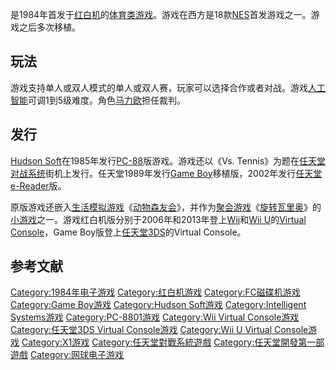{{NoteTA
| G1=Games
| G2=Mario
}}

{{Infobox VG
| title = 网球
| japanese = テニス
| english = Tennis
| image = Tennis (video game).jpg
| developer = [[任天堂开发第一部|任天堂开发第一部]]<br>[[Intelligent_Systems|Intelligent Systems]]<ref>[http://www.intsys.co.jp/company/gamesoft/index.html INTELLIGENT SYSTEMS CO., LTD.　ゲームソフト] {{webarchive|url=https://web.archive.org/web/20080825131325/http://www.intsys.co.jp/company/gamesoft/index.html |date=2008-08-25 }}</ref>
| publisher = {{vgr|WW|[[任天堂|任天堂]]|JP|[[Hudson_Soft|Hudson Soft]] <small>(PC-88/X1)</small>}}
| designer = [[宮本茂|宮本茂]] 
| platforms = [[红白机|红白机]]<br/>[[PC-8801|PC-88]]<br/>[[PlayChoice-10|PlayChoice-10]]<br/>[[X1_(電腦)|X1]]<br/>[[FC磁碟机|FC磁碟机]]<br/>[[Game_Boy|Game Boy]]<br/>[[任天堂e-Reader|任天堂e-Reader]]
| released = '''红白机'''{{Unbulleted list|{{vgrelease|JP|1984年1月14日|NA|1985年10月18日|EU|1986年9月1日}}
|'''PC-88'''{{vgrelease|JP|1985年6月}}
|'''X1'''{{vgrelease|JP|1985年}}
|'''Famicom Disk System'''{{vgrelease|JP|1986年2月21日}}
|'''PlayChoice-10'''{{vgrelease|NA|1986年}}
|'''Game Boy'''{{vgrelease|JP|1989年5月29日|NA|1989年7月31日|PAL|1990年}}}}
| genre = [[体育游戏|体育]]
| series = [[瑪利歐網球系列|瑪利歐網球系列]]
| modes = [[单人电子游戏|单人]]、[[多人电子游戏|多人]]
}}

{{vgname|网球|ja=テニス|en=Tennis}}是1984年首发于[[红白机|红白机]]的[[体育类游戏|体育类游戏]]。游戏在西方是18款[[NES|NES]]首发游戏之一。游戏之后多次移植。

== 玩法 ==

游戏支持单人或双人模式的单人或双人赛，玩家可以选择合作或者对战。游戏[[人工智能|人工智能]]可调1到5级难度。角色[[马力欧_(角色)|马力欧]]担任裁判。

== 发行 ==

[[Hudson_Soft|Hudson Soft]]在1985年发行[[PC-88|PC-88]]版游戏。游戏还以《Vs. Tennis》为题在[[任天堂对战系统|任天堂对战系统]]街机上发行。任天堂1989年发行[[Game_Boy|Game Boy]]移植版，2002年发行[[任天堂e-Reader|任天堂e-Reader]]版。

原版游戏还嵌入[[生活模拟游戏|生活模拟游戏]]《[[动物森友会|动物森友会]]》，并作为[[聚会游戏|聚会游戏]]《[[旋转瓦里奥|旋转瓦里奥]]》的[[小游戏|小游戏]]之一。游戏红白机版分别于2006年和2013年登上[[Wii|Wii]]和[[Wii_U|Wii U]]的[[Virtual_Console|Virtual Console]]，Game Boy版登上[[任天堂3DS|任天堂3DS]]的Virtual Console。

== 参考文献 ==
{{reflist}}

{{宮本茂}}

{{DEFAULTSORT:Tennis}}
[[Category:1984年电子游戏|Category:1984年电子游戏]]
[[Category:红白机游戏|Category:红白机游戏]]
[[Category:FC磁碟机游戏|Category:FC磁碟机游戏]]
[[Category:Game_Boy游戏|Category:Game Boy游戏]]
[[Category:Hudson_Soft游戏|Category:Hudson Soft游戏]]
[[Category:Intelligent_Systems游戏|Category:Intelligent Systems游戏]]
[[Category:PC-8801游戏|Category:PC-8801游戏]]
[[Category:Wii_Virtual_Console游戏|Category:Wii Virtual Console游戏]]
[[Category:任天堂3DS_Virtual_Console游戏|Category:任天堂3DS Virtual Console游戏]]
[[Category:Wii_U_Virtual_Console游戏|Category:Wii U Virtual Console游戏]]
[[Category:X1游戏|Category:X1游戏]]
[[Category:任天堂對戰系統遊戲|Category:任天堂對戰系統遊戲]]
[[Category:任天堂開發第一部遊戲|Category:任天堂開發第一部遊戲]]
[[Category:网球电子游戏|Category:网球电子游戏]]

{{Nintendo-stub}}
{{Sports-videogame-stub}}